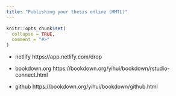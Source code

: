 ```yaml
---
title: "Publishing your thesis online (HMTL)"
---
```


```r
knitr::opts_chunk$set(
  collapse = TRUE,
  comment = "#>"
)
```

* netlify https://app.netlify.com/drop

* bookdown.org https://bookdown.org/yihui/bookdown/rstudio-connect.html

* github https://bookdown.org/yihui/bookdown/github.html


